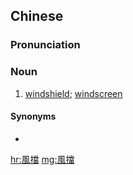 {{also|风挡}}
==Chinese==
{{zh-forms|s=风挡}}

===Pronunciation===
{{zh-pron
|m=fēngdǎng
|cat=n
}}

===Noun===
{{zh-noun}}

# [[windshield]]; [[windscreen]]

====Synonyms====
* {{zh-l|擋風玻璃}}

[[hr:風擋]]
[[mg:風擋]]